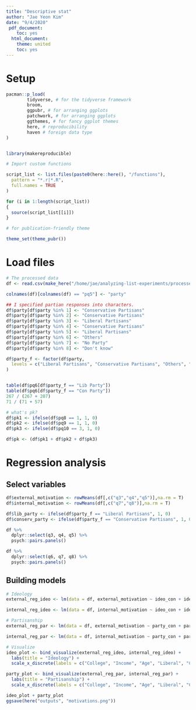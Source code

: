 ```yaml
---
title: "Descriptive stat"
author: "Jae Yeon Kim"
date: "9/4/2020"
 pdf_document:
    toc: yes
  html_document:
    theme: united
    toc: yes
---
```


# Setup 

```r

pacman::p_load(
        tidyverse, # for the tidyverse framework
        broom, 
        ggpubr, # for arranging ggplots   
        patchwork, # for arranging ggplots
        ggthemes, # for fancy ggplot themes
        here, # reproducibility
        haven # foreign data type 
)


library(makereproducible)

# Import custom functions

script_list <- list.files(paste0(here::here(), "/functions"),
  pattern = "*.r|*.R",
  full.names = TRUE
)

for (i in 1:length(script_list))
{
  source(script_list[[i]])
}

# for publication-friendly theme

theme_set(theme_pubr())
```

# Load files 

```r

# The processed data 
df <- read.csv(make_here("/home/jae/analyzing-list-experiments/processed_data/processed_survey.csv"))

```


```r
colnames(df)[colnames(df) == "pq5"] <- "party"

## I specified partian responses into characters.
df$party[df$party %in% 1] <- "Conservative Partisans"
df$party[df$party %in% 2] <- "Conservative Partisans"
df$party[df$party %in% 3] <- "Liberal Partisans"
df$party[df$party %in% 4] <- "Conservative Partisans"
df$party[df$party %in% 5] <- "Liberal Partisans"
df$party[df$party %in% 6] <- "Others"
df$party[df$party %in% 7] <- "No Party"
df$party[df$party %in% 8] <- "Don't know"

df$party_f <- factor(df$party,
  levels = c("Liberal Partisans", "Conservative Partisans", "Others", "No Party", "Don't know")
)


table(df$pq6[df$party_f == "Lib Party"])
table(df$pq6[df$party_f == "Con Party"])
267 / (267 + 207)
71 / (71 + 57)

# what's pk?
df$pk1 <- ifelse(df$pq8 == 1, 1, 0)
df$pk2 <- ifelse(df$pq9 == 1, 1, 0)
df$pk3 <- ifelse(df$pq10 == 3, 1, 0)

df$pk <- (df$pk1 + df$pk2 + df$pk3)
```

# Regression analysis

## Select variables
```r
df$external_motivation <- rowMeans(df[,c("q3","q4","q5")],na.rm = T) 
df$internal_motivation <- rowMeans(df[,c("q7","q8")],na.rm = T) 

df$lib_party <- ifelse(df$party_f == "Liberal Partisans", 1, 0)
df$conserv_party <- ifelse(df$party_f == "Conservative Partisans", 1, 0)

df %>%
  dplyr::select(q3, q4, q5) %>%
  psych::pairs.panels()

df %>%
  dplyr::select(q6, q7, q8) %>%
  psych::pairs.panels()

```

## Building models
```r
# Ideology 
external_reg_ideo <- lm(data = df, external_motivation ~ ideo_con + ideo_lib + income + men + college + age)

internal_reg_ideo <- lm(data = df, internal_motivation ~ ideo_con + ideo_lib + income + men + college + age)

# Partisanship 
external_reg_par <- lm(data = df, external_motivation ~ party_con + party_lib + income + men + college + age)

internal_reg_par <- lm(data = df, internal_motivation ~ party_con + party_lib + income + men + college + age)

# Visualize
ideo_plot <- bind_visualize(external_reg_ideo, internal_reg_ideo) +
  labs(title = "Ideology") +
  scale_x_discrete(labels = c("College", "Income", "Age", "Liberal", "Conservative", "Male"))

party_plot <- bind_visualize(external_reg_par, internal_reg_par) +
  labs(title = "Partisanship") +
  scale_x_discrete(labels = c("College", "Income", "Age", "Liberal", "Conservative", "Male"))

ideo_plot + party_plot 
ggsave(here("outputs", "motivations.png"))

```
